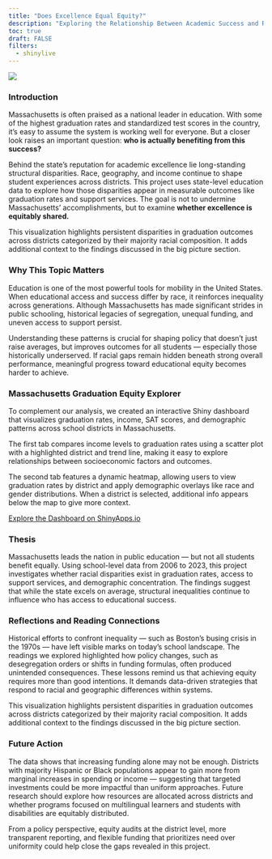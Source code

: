 ```yaml
---
title: "Does Excellence Equal Equity?"
description: "Exploring the Relationship Between Academic Success and Race inside Massachusetts Public Schools."
toc: true
draft: FALSE
filters:
  - shinylive
---
```


![](https://www.sdfoundation.org/wp-content/uploads/2021/05/sdfnews_2021-05_equity1.png)

### Introduction

Massachusetts is often praised as a national leader in education. With some of the highest graduation rates and standardized test scores in the country, it’s easy to assume the system is working well for everyone. But a closer look raises an important question: **who is actually benefiting from this success?**

Behind the state's reputation for academic excellence lie long-standing structural disparities. Race, geography, and income continue to shape student experiences across districts. This project uses state-level education data to explore how those disparities appear in measurable outcomes like graduation rates and support services. The goal is not to undermine Massachusetts' accomplishments, but to examine **whether excellence is equitably shared.**

This visualization highlights persistent disparities in graduation outcomes across districts categorized by their majority racial composition. It adds additional context to the findings discussed in the big picture section.

### Why This Topic Matters

Education is one of the most powerful tools for mobility in the United States. When educational access and success differ by race, it reinforces inequality across generations. Although Massachusetts has made significant strides in public schooling, historical legacies of segregation, unequal funding, and uneven access to support persist.

Understanding these patterns is crucial for shaping policy that doesn’t just raise averages, but improves outcomes for all students — especially those historically underserved. If racial gaps remain hidden beneath strong overall performance, meaningful progress toward educational equity becomes harder to achieve.

### Massachusetts Graduation Equity Explorer

To complement our analysis, we created an interactive Shiny dashboard that visualizes graduation rates, income, SAT scores, and demographic patterns across school districts in Massachusetts.

The first tab compares income levels to graduation rates using a scatter plot with a highlighted district and trend line, making it easy to explore relationships between socioeconomic factors and outcomes.

The second tab features a dynamic heatmap, allowing users to view graduation rates by district and apply demographic overlays like race and gender distributions. When a district is selected, additional info appears below the map to give more context.

[Explore the Dashboard on ShinyApps.io](https://aleezashah.shinyapps.io/shiny_app/)

### Thesis

Massachusetts leads the nation in public education — but not all students benefit equally. Using school-level data from 2006 to 2023, this project investigates whether racial disparities exist in graduation rates, access to support services, and demographic concentration. The findings suggest that while the state excels on average, structural inequalities continue to influence who has access to educational success.

### Reflections and Reading Connections

Historical efforts to confront inequality — such as Boston’s busing crisis in the 1970s — have left visible marks on today’s school landscape. The readings we explored highlighted how policy changes, such as desegregation orders or shifts in funding formulas, often produced unintended consequences. These lessons remind us that achieving equity requires more than good intentions. It demands data-driven strategies that respond to racial and geographic differences within systems.

This visualization highlights persistent disparities in graduation outcomes across districts categorized by their majority racial composition. It adds additional context to the findings discussed in the big picture section.

### Future Action

The data shows that increasing funding alone may not be enough. Districts with majority Hispanic or Black populations appear to gain more from marginal increases in spending or income — suggesting that targeted investments could be more impactful than uniform approaches. Future research should explore how resources are allocated across districts and whether programs focused on multilingual learners and students with disabilities are equitably distributed.

From a policy perspective, equity audits at the district level, more transparent reporting, and flexible funding that prioritizes need over uniformity could help close the gaps revealed in this project.

